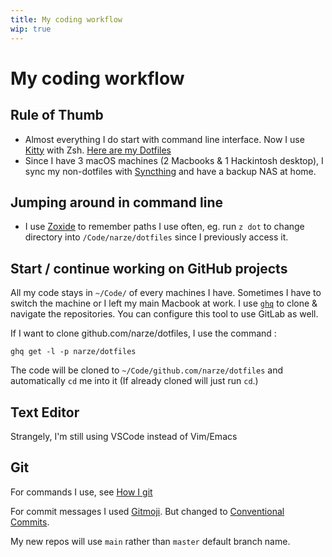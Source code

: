 ```yaml
---
title: My coding workflow
wip: true
---
```


# My coding workflow

## Rule of Thumb

- Almost everything I do start with command line interface. Now I use [Kitty](https://github.com/kovidgoyal/kitty) with Zsh. [Here are my Dotfiles](https://github.com/narze/dotfiles)
- Since I have 3 macOS machines (2 Macbooks & 1 Hackintosh desktop), I sync my non-dotfiles with [Syncthing](https://syncthing.net/) and have a backup NAS at home.

## Jumping around in command line

- I use [Zoxide](https://github.com/ajeetdsouza/zoxide) to remember paths I use often, eg. run `z dot` to change directory into `/Code/narze/dotfiles` since I previously access it.

## Start / continue working on GitHub projects

All my code stays in `~/Code/` of every machines I have.
Sometimes I have to switch the machine or I left my main Macbook at work. I use [`ghq`](https://github.com/x-motemen/ghq) to clone & navigate the repositories. You can configure this tool to use GitLab as well.

If I want to clone github.com/narze/dotfiles, I use the command :

```
ghq get -l -p narze/dotfiles
```

The code will be cloned to `~/Code/github.com/narze/dotfiles` and automatically `cd` me into it (If already cloned will just run `cd`.)

## Text Editor

Strangely, I'm still using VSCode instead of Vim/Emacs

## Git

For commands I use, see [How I git](/how-i-git)

For commit messages I used [Gitmoji](https://gitmoji.carloscuesta.me). But changed to [Conventional Commits](https://www.conventionalcommits.org/).

My new repos will use `main` rather than `master` default branch name.
